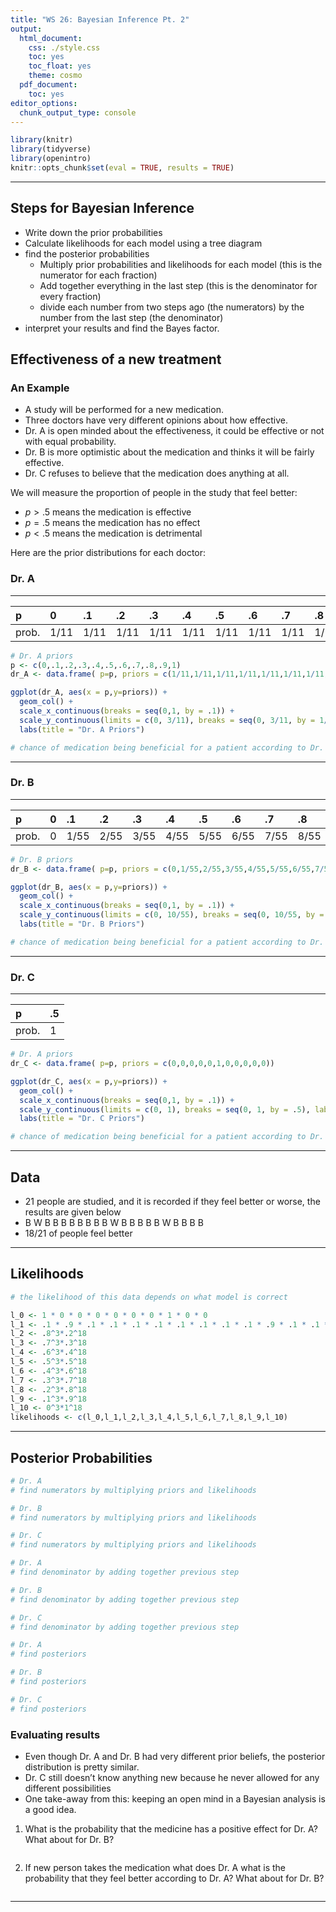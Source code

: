 ```yaml
---
title: "WS 26: Bayesian Inference Pt. 2"
output:
  html_document:
    css: ./style.css
    toc: yes
    toc_float: yes
    theme: cosmo
  pdf_document:
    toc: yes
editor_options:
  chunk_output_type: console
---
```





```r
library(knitr)
library(tidyverse)
library(openintro)
knitr::opts_chunk$set(eval = TRUE, results = TRUE)
```

---

## Steps for Bayesian Inference

+ Write down the prior probabilities
+ Calculate likelihoods for each model using a tree diagram
+ find the posterior probabilities
  - Multiply prior probabilities and likelihoods for each model (this is the numerator for each fraction)
  - Add together everything in the last step (this is the denominator for every fraction)
  - divide each number from two steps ago (the numerators) by the number from the last step (the denominator)
+ interpret your results and find the Bayes factor.

## Effectiveness of a new treatment

### An Example 

+ A study will be performed for a new medication. 
+ Three doctors have very different opinions about how effective.
+ Dr. A is open minded about the effectiveness, it could be effective or not with equal probability.
+ Dr. B is more optimistic about the medication and thinks it will be fairly effective.
+ Dr. C refuses to believe that the medication does anything at all.

We will measure the proportion of people in the study that feel better:

+ $p > .5$ means the medication is effective
+ $p=.5$ means the medication has no effect
+ $p < .5$ means the medication is detrimental

Here are the prior distributions for each doctor:

### Dr. A

---

| p |$0$ | $.1$ |$.2$ |$.3$ |$.4$ |$.5$ |$.6$ |$.7$ |$.8$ |$.9$ |$1$ |
|:--|:-- |:--  |:-- |:--  |:-- |:-- |:-- |:-- |:-- |:-- |:-- |
| prob.  | $1/11$ |$1/11$ | $1/11$ |$1/11$ | $1/11$ |$1/11$ | $1/11$ |$1/11$ | $1/11$ |$1/11$ | $1/11$ |


```r
# Dr. A priors
p <- c(0,.1,.2,.3,.4,.5,.6,.7,.8,.9,1)
dr_A <- data.frame( p=p, priors = c(1/11,1/11,1/11,1/11,1/11,1/11,1/11,1/11,1/11,1/11,1/11))

ggplot(dr_A, aes(x = p,y=priors)) + 
  geom_col() +
  scale_x_continuous(breaks = seq(0,1, by = .1)) +
  scale_y_continuous(limits = c(0, 3/11), breaks = seq(0, 3/11, by = 1/11), labels=c("0","1/11","2/11","3/11")) +
  labs(title = "Dr. A Priors")
``` 

```r
# chance of medication being beneficial for a patient according to Dr. A's priors

```

---

### Dr. B

---

| p |$0$ | $.1$ |$.2$ |$.3$ |$.4$ |$.5$ |$.6$ |$.7$ |$.8$ |$.9$ |$1$ |
|:--|:-- |:--  |:-- |:--  |:-- |:-- |:-- |:-- |:-- |:-- |:-- |
| prob.  | $0$ |$1/55$ | $2/55$ |$3/55$ | $4/55$ | $5/55$ | $6/55$ |$7/55$ | $8/55$ | $9/55$ | $10/55$ |


```r
# Dr. B priors
dr_B <- data.frame( p=p, priors = c(0,1/55,2/55,3/55,4/55,5/55,6/55,7/55,8/55,9/55,10/55))

ggplot(dr_B, aes(x = p,y=priors)) + 
  geom_col() +
  scale_x_continuous(breaks = seq(0,1, by = .1)) +
  scale_y_continuous(limits = c(0, 10/55), breaks = seq(0, 10/55, by = 2/55), labels=c("0","2/55","4/55","6/55","8/55","10/55")) +
  labs(title = "Dr. B Priors")
``` 

```r
# chance of medication being beneficial for a patient according to Dr. B's priors

```

---

### Dr. C

---

| p |$.5$ |
|:--|:-- |
| prob.  | $1$ |


```r
# Dr. A priors
dr_C <- data.frame( p=p, priors = c(0,0,0,0,0,1,0,0,0,0,0))

ggplot(dr_C, aes(x = p,y=priors)) + 
  geom_col() +
  scale_x_continuous(breaks = seq(0,1, by = .1)) +
  scale_y_continuous(limits = c(0, 1), breaks = seq(0, 1, by = .5), labels=c("0","0.5","1")) +
  labs(title = "Dr. C Priors")
``` 

```r
# chance of medication being beneficial for a patient according to Dr. C's priors

```
---

## Data

+ 21 people are studied, and it is recorded if they feel better or worse, the results are given below
+ B W B B B   B B B B B   W B B B B   B W B B B   B 
+ $18/21$ of people feel better

---

## Likelihoods

```r
# the likelihood of this data depends on what model is correct

l_0 <- 1 * 0 * 0 * 0 * 0 * 0 * 0 * 1 * 0 * 0
l_1 <- .1 * .9 * .1 * .1 * .1 * .1 * .1 * .1 * .1 * .1 * .9 * .1 * .1 * .1 * .1 * .1 * .9 * .1 * .1 * .1 * .1
l_2 <- .8^3*.2^18
l_3 <- .7^3*.3^18
l_4 <- .6^3*.4^18
l_5 <- .5^3*.5^18
l_6 <- .4^3*.6^18
l_7 <- .3^3*.7^18
l_8 <- .2^3*.8^18
l_9 <- .1^3*.9^18
l_10 <- 0^3*1^18
likelihoods <- c(l_0,l_1,l_2,l_3,l_4,l_5,l_6,l_7,l_8,l_9,l_10)

```

---

## Posterior Probabilities

```r
# Dr. A 
# find numerators by multiplying priors and likelihoods 

# Dr. B
# find numerators by multiplying priors and likelihoods 

# Dr. C 
# find numerators by multiplying priors and likelihoods 

```

```r
# Dr. A 
# find denominator by adding together previous step 

# Dr. B
# find denominator by adding together previous step  

# Dr. C 
# find denominator by adding together previous step 

```

```r
# Dr. A 
# find posteriors

# Dr. B
# find posteriors 

# Dr. C 
# find posteriors

```


### Evaluating results

+ Even though Dr. A and Dr. B had very different prior beliefs, the posterior distribution is pretty similar.
+ Dr. C still doesn't know anything new because he never allowed for any different possibilities
+ One take-away from this: keeping an open mind in a Bayesian analysis is a good idea. 

1. What is the probability that the medicine has a positive effect for Dr. A? What about for Dr. B?

```r

```

2. If new person takes the medication what does Dr. A what is the probability that they feel better according to Dr. A? What about for Dr. B?

```r

```


---